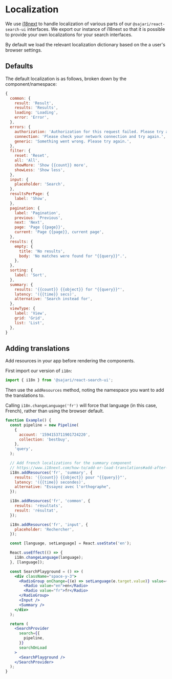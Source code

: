 
<SEO
  title="Localization"
  description="We use i18next to handle localization of various parts of our search interfaces."
/>

# Localization

We use [i18next](https://react.i18next.com/) to handle localization of various parts of our `@sajari/react-search-ui` interfaces. We export our instance of i18next so that it is possible to provide your own localizations for your search interfaces.

By default we load the relevant localization dictionary based on the a user's browser settings.

## Defaults

The default localization is as follows, broken down by the component/namespace:

```js
{
  common: {
    result: 'Result',
    results: 'Results',
    loading: 'Loading',
    error: 'Error',
  },
  errors: {
    authorization: 'Authorization for this request failed. Please try again.',
    connection: 'Please check your network connection and try again.',
    generic: 'Something went wrong. Please try again.',
  },
  filter: {
    reset: 'Reset',
    all: 'All',
    showMore: 'Show {{count}} more',
    showLess: 'Show less',
  },
  input: {
    placeholder: 'Search',
  },
  resultsPerPage: {
    label: 'Show',
  },
  pagination: {
    label: 'Pagination',
    previous: 'Previous',
    next: 'Next',
    page: 'Page {{page}}',
    current: 'Page {{page}}, current page',
  },
  results: {
    empty: {
      title: 'No results',
      body: 'No matches were found for "{{query}}".',
    },
  },
  sorting: {
    label: 'Sort',
  },
  summary: {
    results: '{{count}} {{object}} for "{{query}}"',
    latency: '({{time}} secs)',
    alternative: 'Search instead for',
  },
  viewType: {
    label: 'View',
    grid: 'Grid',
    list: 'List',
  },
}
```

## Adding translations

Add resources in your app before rendering the components.

First import our version of `i18n`:

```js
import { i18n } from '@sajari/react-search-ui';
```

Then use the `addResources` method, noting the namespace you want to add the translations to.

Calling `i18n.changeLanguage('fr')` will force that language (in this case, French), rather than using the browser default.

```jsx
function Example() {
  const pipeline = new Pipeline(
    {
      account: '1594153711901724220',
      collection: 'bestbuy',
    },
    'query',
  );

  // Add french localizations for the summary component
  // https://www.i18next.com/how-to/add-or-load-translations#add-after-init
  i18n.addResources('fr', 'summary', {
    results: '{{count}} {{object}} pour "{{query}}"',
    latency: '({{time}} secondes)',
    alternative: "Essayez avec l'orthographe",
  });

  i18n.addResources('fr', 'common', {
    results: 'résultats',
    result: 'résultat',
  });

  i18n.addResources('fr', 'input', {
    placeholder: 'Rechercher',
  });

  const [language, setLanguage] = React.useState('en');

  React.useEffect(() => {
    i18n.changeLanguage(language);
  }, [language]);

  const SearchPlayground = () => (
    <div className="space-y-3">
      <RadioGroup onChange={(e) => setLanguage(e.target.value)} value={language} inline>
        <Radio value="en">en</Radio>
        <Radio value="fr">fr</Radio>
      </RadioGroup>
      <Input />
      <Summary />
    </div>
  );

  return (
    <SearchProvider
      search={{
        pipeline,
      }}
      searchOnLoad
    >
      <SearchPlayground />
    </SearchProvider>
  );
}
```
